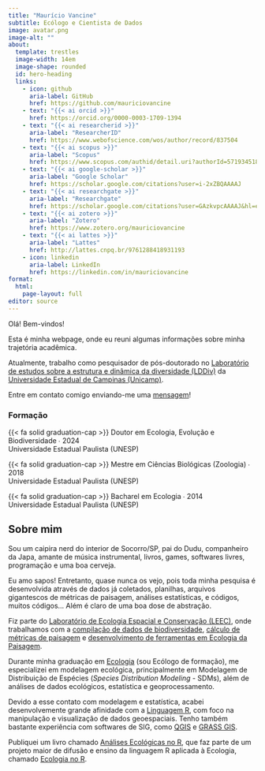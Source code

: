```yaml
---
title: "Maurício Vancine"
subtitle: Ecólogo e Cientista de Dados
image: avatar.png
image-alt: ""
about:
  template: trestles
  image-width: 14em
  image-shape: rounded
  id: hero-heading
  links:
    - icon: github
      aria-label: GitHub
      href: https://github.com/mauriciovancine
    - text: "{{< ai orcid >}}"
      href: https://orcid.org/0000-0003-1709-1394
    - text: "{{< ai researcherid >}}"
      aria-label: "ResearcherID"
      href: https://www.webofscience.com/wos/author/record/837504
    - text: "{{< ai scopus >}}"
      aria-label: "Scopus"
      href: https://www.scopus.com/authid/detail.uri?authorId=57193451888
    - text: "{{< ai google-scholar >}}"
      aria-label: "Google Scholar"
      href: https://scholar.google.com/citations?user=i-2xZBQAAAAJ
    - text: "{{< ai researchgate >}}"
      aria-label: "Researchgate"
      href: https://scholar.google.com/citations?user=GAzkvpcAAAAJ&hl=en&oi=ao
    - text: "{{< ai zotero >}}"
      aria-label: "Zotero"
      href: https://www.zotero.org/mauriciovancine
    - text: "{{< ai lattes >}}"
      aria-label: "Lattes"
      href: http://lattes.cnpq.br/9761288418931193
    - icon: linkedin
      aria-label: LinkedIn
      href: https://linkedin.com/in/mauriciovancine
format: 
  html: 
    page-layout: full
editor: source
---
```


:::: {#hero-heading}
::: h1
Olá! Bem-vindos!
:::

Esta é minha webpage, onde eu reuni algumas informações sobre minha trajetória acadêmica.

Atualmente, trabalho como pesquisador de pós-doutorado no [Laboratório de estudos sobre a estrutura e dinâmica da diversidade (LDDiv)](https://www.mathiasmpires.net.br/index.html) da [Universidade Estadual de Campinas (Unicamp)](https://unicamp.br/).

Entre em contato comigo enviando-me uma [mensagem](/contact.qmd)!

### Formação

{{< fa solid graduation-cap >}} Doutor em Ecologia, Evolução e Biodiversidade ∙ 2024 <br>Universidade Estadual Paulista (UNESP)
 
{{< fa solid graduation-cap >}} Mestre em Ciências Biológicas (Zoologia) ∙ 2018 <br>Universidade Estadual Paulista (UNESP)

{{< fa solid graduation-cap >}} Bacharel em Ecologia ∙ 2014 <br>Universidade Estadual Paulista (UNESP)
::::

## Sobre mim

::::: grid
::: {#about-me-1 .g-col-6}
Sou um caipira nerd do interior de Socorro/SP, pai do Dudu, companheiro da Japa, amante de música instrumental, livros, games, softwares livres, programação e uma boa cerveja.
  
  Eu amo sapos! Entretanto, quase nunca os vejo, pois toda minha pesquisa é desenvolvida através de dados já coletados, planilhas, arquivos gigantescos de métricas de paisagem, análises estatísticas, e códigos, muitos códigos... Além é claro de uma boa dose de abstração.
  
  Fiz parte do [Laboratório de Ecologia Espacial e Conservação (LEEC)](https://leec.eco.br/), onde trabalhamos com a [compilação de dados de biodiversidade](https://github.com/LEEClab/Atlantic_series), [cálculo de métricas de paisagem](https://github.com/LEEClab/AtlanticSpatialData) e [desenvolvimento de ferramentas em Ecologia da Paisagem](https://github.com/LEEClab/LS_METRICS). 
:::

::: {#about-me-2 .g-col-6}
  Durante minha graduação em [Ecologia](https://ib.rc.unesp.br/#!/departamentos/ecologia/ensino/curso-de-ecologia/) (sou Ecólogo de formação), me especializei em modelagem ecológica, principalmente em Modelagem de Distribuição de Espécies (*Species Distribution Modeling* - SDMs), além de análises de dados ecológicos, estatística e geoprocessamento. 
  
  Devido a esse contato com modelagem e estatística, acabei desenvolvemente grande afinidade com a [Linguagem R](https://www.r-project.org/), com foco na manipulação e visualização de dados geoespaciais. Tenho também bastante experiência com softwares de SIG, como [QGIS](https://qgis.org/pt_BR/site/) e [GRASS GIS](https://grass.osgeo.org/).
  
  Publiquei um livro chamado [Análises Ecológicas no R](/publications/eco-r/), que faz parte de um projeto maior de difusão e ensino da linguagem R aplicada à Ecologia, chamado [Ecologia no R](/project/ecologia-r/).
:::
:::::
